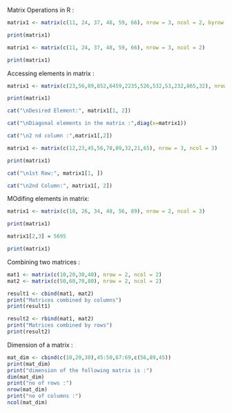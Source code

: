 
Matrix Operations in R :
```{r}
matrix1 <- matrix(c(11, 24, 37, 48, 59, 66), nrow = 3, ncol = 2, byrow = TRUE)

print(matrix1)
```

```{r}
matrix1 <- matrix(c(11, 24, 37, 48, 59, 66), nrow = 3, ncol = 2)

print(matrix1)
```
Accessing elements in matrix :
```{r}
matrix1 <- matrix(c(23,56,89,852,6459,2235,526,532,53,232,865,32), nrow=4,ncol=3)

print(matrix1)

cat("\nDesired Element:", matrix1[1, 2])

cat("\nDiagonal elements in the matrix :",diag(x=matrix1))

cat("\n2 nd column :",matrix1[,2])

```
```{r}
matrix1 <- matrix(c(12,23,45,56,78,89,32,21,65), nrow = 3, ncol = 3)

print(matrix1)

cat("\n1st Row:", matrix1[1, ])

cat("\n2nd Column:", matrix1[, 2])
```
MOdifing elements in matrix:
```{r}
matrix1 <- matrix(c(18, 26, 34, 48, 56, 89), nrow = 2, ncol = 3)

print(matrix1)

matrix1[2,3] = 5695

print(matrix1)
```
Combining two matrices :
```{r}
mat1 <- matrix(c(10,20,30,40), nrow = 2, ncol = 2)
mat2 <- matrix(c(50,60,70,80), nrow = 2, ncol = 2)

result1 <- cbind(mat1, mat2)
print("Matrices combined by columns")
print(result1)

result2 <- rbind(mat1, mat2)
print("Matrices combined by rows")
print(result2)
```
Dimension of a matrix :
```{r}
mat_dim <- cbind(c(10,20,30),45:50,67:69,c(56,89,45))
print(mat_dim)
print("dimension of the following matrix is :")
dim(mat_dim)
print("no of rows :")
nrow(mat_dim)
print("no of columns :")
ncol(mat_dim)
```

